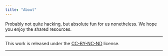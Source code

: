 ```yaml
---
title: "About"
---
```


Probably not quite hacking, but absolute fun for us nonetheless. We hope you enjoy  the shared resources.

---

This work is released under the [CC-BY-NC-ND](http://creativecommons.org/licenses/by-nc-nd/3.0/us/) license. 

---